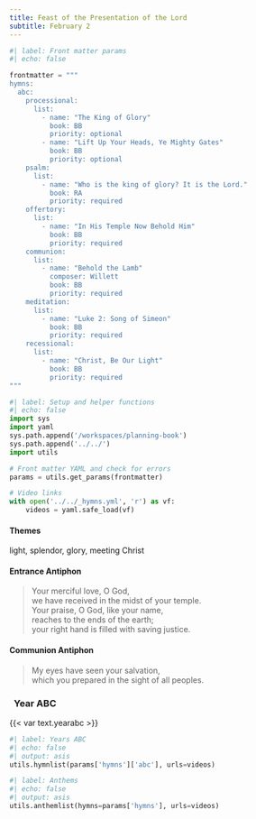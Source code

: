 ```yaml
---
title: Feast of the Presentation of the Lord
subtitle: February 2
---
```


```python
#| label: Front matter params
#| echo: false

frontmatter = """
hymns:
  abc:
    processional:
      list:
        - name: "The King of Glory"
          book: BB
          priority: optional
        - name: "Lift Up Your Heads, Ye Mighty Gates"
          book: BB
          priority: optional
    psalm:
      list:
        - name: "Who is the king of glory? It is the Lord."
          book: RA
          priority: required
    offertory:
      list:
        - name: "In His Temple Now Behold Him"
          book: BB
          priority: required
    communion:
      list:
        - name: "Behold the Lamb"
          composer: Willett
          book: BB
          priority: required
    meditation:
      list:
        - name: "Luke 2: Song of Simeon"
          book: BB
          priority: required
    recessional:
      list:
        - name: "Christ, Be Our Light"
          book: BB
          priority: required
"""
```

```python
#| label: Setup and helper functions
#| echo: false
import sys
import yaml
sys.path.append('/workspaces/planning-book')
sys.path.append('../../')
import utils

# Front matter YAML and check for errors
params = utils.get_params(frontmatter)

# Video links
with open('../../_hymns.yml', 'r') as vf:
    videos = yaml.safe_load(vf)
```

:::  {.red}
#### **Themes**
:::

light, splendor, glory, meeting Christ

:::  {.red}
#### **Entrance Antiphon**
:::

> Your merciful love, O God,  
> we have received in the midst of your temple.  
> Your praise, O God, like your name,  
> reaches to the ends of the earth;  
> your right hand is filled with saving justice.

:::  {.red}
#### **Communion Antiphon**
:::

> My eyes have seen your salvation,  
> which you prepared in the sight of all peoples.

::: {.titlered}
### &nbsp; Year ABC
:::
{{< var text.yearabc >}}

```python
#| label: Years ABC
#| echo: false
#| output: asis
utils.hymnlist(params['hymns']['abc'], urls=videos)
```

```python
#| label: Anthems
#| echo: false
#| output: asis
utils.anthemlist(hymns=params['hymns'], urls=videos)
```
